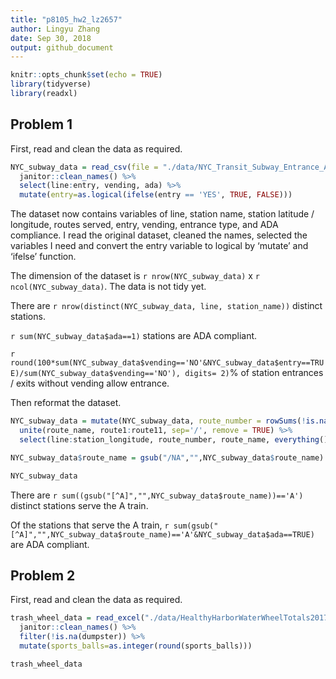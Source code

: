 ```yaml
---
title: "p8105_hw2_lz2657"
author: Lingyu Zhang
date: Sep 30, 2018
output: github_document
---
```


```r
knitr::opts_chunk$set(echo = TRUE)
library(tidyverse)
library(readxl)
```

## Problem 1

First, read and clean the data as required.

```r
NYC_subway_data = read_csv(file = "./data/NYC_Transit_Subway_Entrance_And_Exit_Data.csv") %>%
  janitor::clean_names() %>%
  select(line:entry, vending, ada) %>%
  mutate(entry=as.logical(ifelse(entry == 'YES', TRUE, FALSE)))
```

The dataset now contains variables of line, station name, station latitude / longitude, routes served, entry, vending, entrance type, and ADA compliance. I read the original dataset, cleaned the names, selected the variables I need and convert the entry variable to logical by 'mutate' and 'ifelse' function.

The dimension of the dataset is `r nrow(NYC_subway_data)` x `r ncol(NYC_subway_data)`. The data is not tidy yet.

There are `r nrow(distinct(NYC_subway_data, line, station_name))` distinct stations. 

`r sum(NYC_subway_data$ada==1)` stations are ADA compliant. 

`r round(100*sum(NYC_subway_data$vending=='NO'&NYC_subway_data$entry==TRUE)/sum(NYC_subway_data$vending=='NO'), digits= 2)`% of station entrances / exits without vending allow entrance.

Then reformat the dataset.

```r
NYC_subway_data = mutate(NYC_subway_data, route_number = rowSums(!is.na(select(NYC_subway_data, route1:route11)))) %>%
  unite(route_name, route1:route11, sep='/', remove = TRUE) %>%
  select(line:station_longitude, route_number, route_name, everything())

NYC_subway_data$route_name = gsub("/NA","",NYC_subway_data$route_name)

NYC_subway_data
```

There are `r sum((gsub("[^A]","",NYC_subway_data$route_name))=='A')` distinct stations serve the A train.

Of the stations that serve the A train, `r sum(gsub("[^A]","",NYC_subway_data$route_name)=='A'&NYC_subway_data$ada==TRUE)` are ADA compliant.



## Problem 2

First, read and clean the data as required.

```r
trash_wheel_data = read_excel("./data/HealthyHarborWaterWheelTotals2017-9-26.xlsx", range = cell_cols("A:N")) %>%
  janitor::clean_names() %>%
  filter(!is.na(dumpster)) %>%
  mutate(sports_balls=as.integer(round(sports_balls)))

trash_wheel_data
```